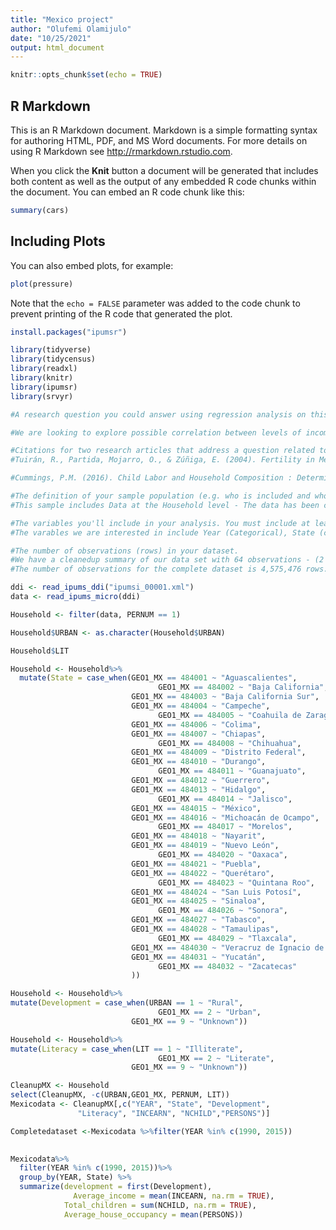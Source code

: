 ```yaml
---
title: "Mexico project"
author: "Olufemi Olamijulo"
date: "10/25/2021"
output: html_document
---
```


```r
knitr::opts_chunk$set(echo = TRUE)
```

## R Markdown

This is an R Markdown document. Markdown is a simple formatting syntax for authoring HTML, PDF, and MS Word documents. For more details on using R Markdown see <http://rmarkdown.rstudio.com>.

When you click the **Knit** button a document will be generated that includes both content as well as the output of any embedded R code chunks within the document. You can embed an R code chunk like this:

```r
summary(cars)
```

## Including Plots

You can also embed plots, for example:

```r
plot(pressure)
```

Note that the `echo = FALSE` parameter was added to the code chunk to prevent printing of the R code that generated the plot.

```r
install.packages("ipumsr")

```



```r
library(tidyverse)
library(tidycensus)
library(readxl)
library(knitr)
library(ipumsr)
library(srvyr)
```
```r
#A research question you could answer using regression analysis on this dataset

#We are looking to explore possible correlation between levels of income of the head of Household with number of children and number of people in each household and if there is a trend over years (between 1990 to 2015 in rural & urban areas)

#Citations for two research articles that address a question related to the one you’ve identified.
#Tuirán, R., Partida, Mojarro, O., & Zúñiga, E. (2004). Fertility in Mexico: trends and forecast.https://www.un.org/development/desa/pd/sites/www.un.org.development.desa.pd/files/unpd_egm_200203_countrypapers_fertility_in_mexico_tuiran_partida_mojarro_zuniga.pdf

#Cummings, P.M. (2016). Child Labor and Household Composition : Determinants of Child Labor in Mexico.

#The definition of your sample population (e.g. who is included and who isn't).
#This sample includes Data at the Household level - The data has been cleanedup and filtered down to persons with a 1st position in each household - This is assumed to be the head of teh family, but we admit that this interpretation may not always be true. Other incomes from other members of the household have been excluded. It also look at data from years 1990 and 2015 only.

#The variables you'll include in your analysis. You must include at least two categorical variables and at least three continuous variables.
#The varables we are interested in include Year (Categorical), State (categorical), Development (Categorical), Income per household (Continuous), number of children(Continuous) and number of residents in per household (Continuous)for the years (1990 & 2015).

#The number of observations (rows) in your dataset.
#We have a cleanedup summary of our data set with 64 observations - (2 separate data years for all 32 states)
#The number of observations for the complete dataset is 4,575,476 rows. 

```


```r
ddi <- read_ipums_ddi("ipumsi_00001.xml")
data <- read_ipums_micro(ddi)

```

```r
Household <- filter(data, PERNUM == 1)
```

```r
Household$URBAN <- as.character(Household$URBAN)

```



```r
Household$LIT
```

```r
Household <- Household%>%
  mutate(State = case_when(GEO1_MX == 484001 ~ "Aguascalientes",
                                 GEO1_MX == 484002 ~ "Baja California",
                           GEO1_MX == 484003 ~ "Baja California Sur",
                           GEO1_MX == 484004 ~ "Campeche",
                                 GEO1_MX == 484005 ~ "Coahuila de Zaragoza",
                           GEO1_MX == 484006 ~ "Colima",
                           GEO1_MX == 484007 ~ "Chiapas",
                                 GEO1_MX == 484008 ~ "Chihuahua",
                           GEO1_MX == 484009 ~ "Distrito Federal",
                           GEO1_MX == 484010 ~ "Durango",
                                 GEO1_MX == 484011 ~ "Guanajuato",
                           GEO1_MX == 484012 ~ "Guerrero",
                           GEO1_MX == 484013 ~ "Hidalgo",
                                 GEO1_MX == 484014 ~ "Jalisco",
                           GEO1_MX == 484015 ~ "México",
                           GEO1_MX == 484016 ~ "Michoacán de Ocampo",
                                 GEO1_MX == 484017 ~ "Morelos",
                           GEO1_MX == 484018 ~ "Nayarit",
                           GEO1_MX == 484019 ~ "Nuevo León",
                                 GEO1_MX == 484020 ~ "Oaxaca",
                           GEO1_MX == 484021 ~ "Puebla",
                           GEO1_MX == 484022 ~ "Querétaro",
                                 GEO1_MX == 484023 ~ "Quintana Roo",
                           GEO1_MX == 484024 ~ "San Luis Potosí",
                           GEO1_MX == 484025 ~ "Sinaloa",
                                 GEO1_MX == 484026 ~ "Sonora",
                           GEO1_MX == 484027 ~ "Tabasco",
                           GEO1_MX == 484028 ~ "Tamaulipas",
                                 GEO1_MX == 484029 ~ "Tlaxcala",
                           GEO1_MX == 484030 ~ "Veracruz de Ignacio de la Llave",
                           GEO1_MX == 484031 ~ "Yucatán",
                                 GEO1_MX == 484032 ~ "Zacatecas"
                           ))
```
```r
Household <- Household%>%
mutate(Development = case_when(URBAN == 1 ~ "Rural",
                                 GEO1_MX == 2 ~ "Urban",
                           GEO1_MX == 9 ~ "Unknown"))
```

```r
Household <- Household%>%
mutate(Literacy = case_when(LIT == 1 ~ "Illiterate",
                                 GEO1_MX == 2 ~ "Literate",
                           GEO1_MX == 9 ~ "Unknown"))

```


```r
CleanupMX <- Household
select(CleanupMX, -c(URBAN,GEO1_MX, PERNUM, LIT))
Mexicodata <- CleanupMX[,c("YEAR", "State", "Development",
               "Literacy", "INCEARN", "NCHILD","PERSONS")]

Completedataset <-Mexicodata %>%filter(YEAR %in% c(1990, 2015))
  

```

```r
Mexicodata%>%
  filter(YEAR %in% c(1990, 2015))%>%
  group_by(YEAR, State) %>%
  summarize(development = first(Development),
              Average_income = mean(INCEARN, na.rm = TRUE),
            Total_children = sum(NCHILD, na.rm = TRUE),
            Average_house_occupancy = mean(PERSONS))
  
```



